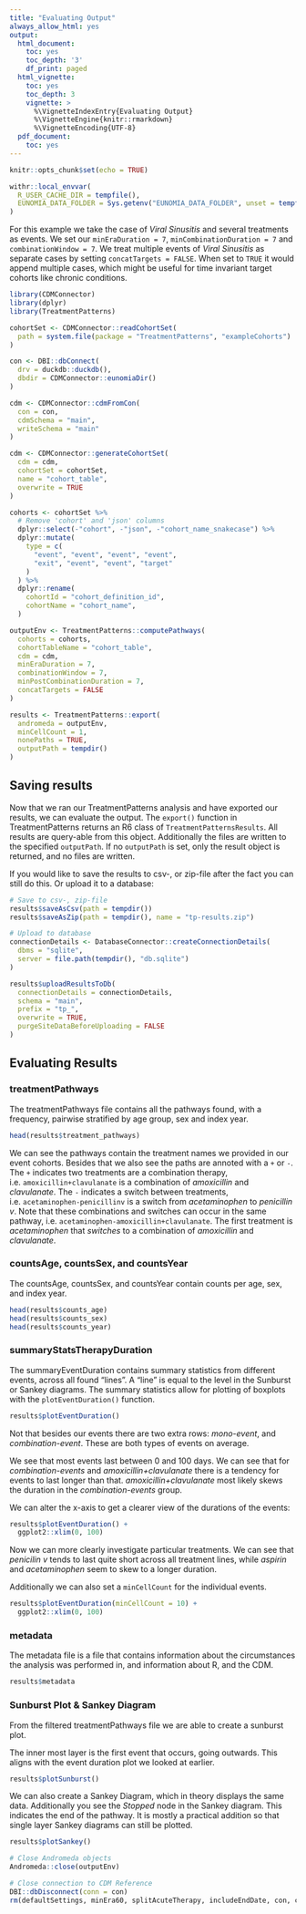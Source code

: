 ```yaml
---
title: "Evaluating Output"
always_allow_html: yes
output:
  html_document:
    toc: yes
    toc_depth: '3'
    df_print: paged
  html_vignette:
    toc: yes
    toc_depth: 3
    vignette: >
      %\VignetteIndexEntry{Evaluating Output}
      %\VignetteEngine{knitr::rmarkdown}
      %\VignetteEncoding{UTF-8}
  pdf_document:
    toc: yes
---
```


```r
knitr::opts_chunk$set(echo = TRUE)

withr::local_envvar(
  R_USER_CACHE_DIR = tempfile(),
  EUNOMIA_DATA_FOLDER = Sys.getenv("EUNOMIA_DATA_FOLDER", unset = tempfile())
)
```

For this example we take the case of *Viral Sinusitis* and several treatments as events. We set our `minEraDuration = 7`, `minCombinationDuration = 7` and `combinationWindow = 7`. We treat multiple events of *Viral Sinusitis* as separate cases by setting `concatTargets = FALSE`. When set to `TRUE` it would append multiple cases, which might be useful for time invariant target cohorts like chronic conditions.

```r
library(CDMConnector)
library(dplyr)
library(TreatmentPatterns)

cohortSet <- CDMConnector::readCohortSet(
  path = system.file(package = "TreatmentPatterns", "exampleCohorts")
)

con <- DBI::dbConnect(
  drv = duckdb::duckdb(),
  dbdir = CDMConnector::eunomiaDir()
)

cdm <- CDMConnector::cdmFromCon(
  con = con,
  cdmSchema = "main",
  writeSchema = "main"
)

cdm <- CDMConnector::generateCohortSet(
  cdm = cdm,
  cohortSet = cohortSet,
  name = "cohort_table",
  overwrite = TRUE
)

cohorts <- cohortSet %>%
  # Remove 'cohort' and 'json' columns
  dplyr::select(-"cohort", -"json", -"cohort_name_snakecase") %>%
  dplyr::mutate(
    type = c(
      "event", "event", "event", "event",
      "exit", "event", "event", "target"
    )
  ) %>%
  dplyr::rename(
    cohortId = "cohort_definition_id",
    cohortName = "cohort_name",
  )

outputEnv <- TreatmentPatterns::computePathways(
  cohorts = cohorts,
  cohortTableName = "cohort_table",
  cdm = cdm,
  minEraDuration = 7,
  combinationWindow = 7,
  minPostCombinationDuration = 7,
  concatTargets = FALSE
)

results <- TreatmentPatterns::export(
  andromeda = outputEnv,
  minCellCount = 1,
  nonePaths = TRUE,
  outputPath = tempdir()
)
```

## Saving results
Now that we ran our TreatmentPatterns analysis and have exported our results, we can evaluate the output. The `export()` function in TreatmentPatterns returns an R6 class of `TreatmentPatternsResults`. All results are query-able from this object. Additionally the files are written to the specified `outputPath`. If no `outputPath` is set, only the result object is returned, and no files are written.

If you would like to save the results to csv-, or zip-file after the fact you can still do this. Or upload it to a database:
```r
# Save to csv-, zip-file
results$saveAsCsv(path = tempdir())
results$saveAsZip(path = tempdir(), name = "tp-results.zip")

# Upload to database
connectionDetails <- DatabaseConnector::createConnectionDetails(
  dbms = "sqlite",
  server = file.path(tempdir(), "db.sqlite")
)

results$uploadResultsToDb(
  connectionDetails = connectionDetails,
  schema = "main",
  prefix = "tp_",
  overwrite = TRUE,
  purgeSiteDataBeforeUploading = FALSE
)
```

## Evaluating Results
### treatmentPathways
The treatmentPathways file contains all the pathways found, with a frequency, pairwise stratified by age group, sex and index year.
```r
head(results$treatment_pathways)
```
We can see the pathways contain the treatment names we provided in our event cohorts. Besides that we also see the paths are annoted with a `+` or `-`. The `+` indicates two treatments are a combination therapy, i.e. `amoxicillin+clavulanate` is a combination of _amoxicillin_ and _clavulanate_. The `-` indicates a switch between treatments, i.e. `acetaminophen-penicillinv` is a switch from _acetaminophen_ to _penicillin v_. Note that these combinations and switches can occur in the same pathway, i.e. `acetaminophen-amoxicillin+clavulanate`. The first treatment is _acetaminophen_ that *switches* to a combination of _amoxicillin_ and _clavulanate_.

### countsAge, countsSex, and countsYear
The countsAge, countsSex, and countsYear contain counts per age, sex, and index year.
```r
head(results$counts_age)
head(results$counts_sex)
head(results$counts_year)
```

### summaryStatsTherapyDuration
The summaryEventDuration contains summary statistics from different events, across all found "lines". A "line" is equal to the level in the Sunburst or Sankey diagrams. The summary statistics allow for plotting of boxplots with the `plotEventDuration()` function.
```r
results$plotEventDuration()
```

Not that besides our events there are two extra rows: *mono-event*, and *combination-event*. These are both types of events on average.

We see that most events last between 0 and 100 days. We can see that for *combination-events* and *amoxicillin+clavulanate* there is a tendency for events to last longer than that. *amoxicillin+clavulanate* most likely skews the duration in the *combination-events* group.

We can alter the x-axis to get a clearer view of the durations of the events:
```r
results$plotEventDuration() +
  ggplot2::xlim(0, 100)
```
Now we can more clearly investigate particular treatments. We can see that *penicilin v* tends to last quite short across all treatment lines, while *aspirin* and *acetaminophen* seem to skew to a longer duration.

Additionally we can also set a `minCellCount` for the individual events. 
```r
results$plotEventDuration(minCellCount = 10) +
  ggplot2::xlim(0, 100)
```

### metadata
The metadata file is a file that contains information about the circumstances the analysis was performed in, and information about R, and the CDM.
```r
results$metadata
```

### Sunburst Plot & Sankey Diagram
From the filtered treatmentPathways file we are able to create a sunburst plot.

The inner most layer is the first event that occurs, going outwards. This aligns with the event duration plot we looked at earlier.
```r
results$plotSunburst()
```

We can also create a Sankey Diagram, which in theory displays the same data. Additionally you see the *Stopped* node in the Sankey diagram. This indicates the end of the pathway. It is mostly a practical addition so that single layer Sankey diagrams can still be plotted.
```r
results$plotSankey()
```

```r
# Close Andromeda objects
Andromeda::close(outputEnv)

# Close connection to CDM Reference
DBI::dbDisconnect(conn = con)
rm(defaultSettings, minEra60, splitAcuteTherapy, includeEndDate, con, cdm)
```
